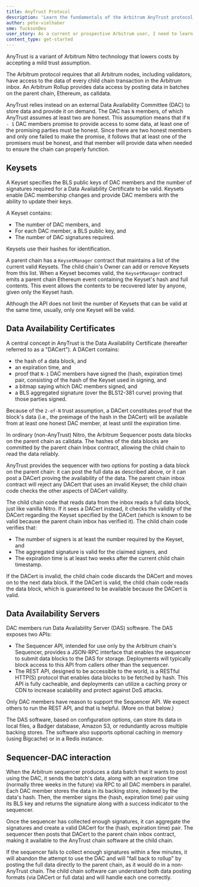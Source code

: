 ```yaml
---
title: AnyTrust Protocol
description: 'Learn the fundamentals of the Arbitrum AnyTrust protocol.'
author: pete-vielhaber
sme: TucksonDev
user_story: As a current or prospective Arbitrum user, I need to learn more about AnyTrust.
content_type: get-started
---
```


AnyTrust is a variant of <a data-quicklook-from="arbitrum">Arbitrum</a> Nitro technology that lowers costs by accepting a mild trust assumption.

The Arbitrum protocol requires that all Arbitrum nodes, including validators, have access to the data of every child chain <a data-quicklook-from="transaction">transaction</a> in the Arbitrum inbox. An Arbitrum Rollup provides data access by posting data in batches on the parent chain, Ethereum, as calldata.

AnyTrust relies instead on an external Data Availability Committee (DAC) to store data and provide it on demand. The DAC has `N` members, of which AnyTrust assumes at least two are honest. This assumption means that if `N - 1` DAC members promise to provide access to some data, at least one of the promising parties must be honest. Since there are two honest members and only one failed to make the promise, it follows that at least one of the promisers must be honest, and that member will provide data when needed to ensure the chain can properly function.

## Keysets
A Keyset specifies the BLS public keys of DAC members and the number of signatures required for a <a data-quicklook-from="data-availability-certificate">Data Availability Certificate</a> to be valid. Keysets enable DAC membership changes and provide DAC members with the ability to update their keys.

A Keyset contains:

- The number of DAC members, and
- For each DAC member, a BLS public key, and
- The number of DAC signatures required.

Keysets use their hashes for identification.

A parent chain has a `KeysetManager` contract that maintains a list of the current valid Keysets. The child chain's Owner can add or remove Keysets from this list. When a Keyset becomes valid, the `KeysetManager` contract emits a parent chain Ethereum event containing the Keyset's hash and full contents. This event allows the contents to be recovered later by anyone, given only the Keyset hash.

Although the API does not limit the number of Keysets that can be valid at the same time, usually, only one Keyset will be valid.

## Data Availability Certificates

A central concept in AnyTrust is the Data Availability Certificate (hereafter referred to as a "DACert"). A DACert contains:

- the hash of a data block, and
- an expiration time, and
- proof that `N-1` DAC members have signed the (hash, expiration time) pair, consisting of
  the hash of the Keyset used in signing, and
- a bitmap saying which DAC members signed, and
- a BLS aggregated signature (over the BLS12-381 curve) proving that those parties signed.

Because of the `2-of-N` trust assumption, a DACert constitutes proof that the block's data (i.e., the preimage of the hash in the DACert) will be available from at least one honest DAC member, at least until the expiration time.

In ordinary (non-AnyTrust) Nitro, the Arbitrum <a data-quicklook-from="sequencer">Sequencer</a> posts data blocks on the parent chain as calldata. The hashes of the data blocks are committed by the parent chain Inbox contract, allowing the child chain to read the data reliably.

AnyTrust provides the sequencer with two options for posting a data block on the parent chain: it can post the full data as described above, or it can post a DACert proving the availability of the data. The parent chain inbox contract will reject any DACert that uses an invalid Keyset; the child chain code checks the other aspects of DACert validity.

The child chain code that reads data from the inbox reads a full data block, just like vanilla Nitro. If it sees a DACert instead, it checks the validity of the DACert regarding the Keyset specified by the DACert (which is known to be valid because the parent chain inbox has verified it). The child chain code verifies that:

- The number of signers is at least the number required by the Keyset, and
- The aggregated signature is valid for the claimed signers, and
- The expiration time is at least two weeks after the current child chain timestamp.

If the DACert is invalid, the child chain code discards the DACert and moves on to the next data block. If the DACert is valid, the child chain code reads the data block, which is guaranteed to be available because the DACert is valid.

## Data Availability Servers

DAC members run Data Availability Server (DAS) software. The DAS exposes two APIs:

- The Sequencer API, intended for use only by the Arbitrum chain's Sequencer, provides a JSON-RPC interface that enables the sequencer to submit data blocks to the DAS for storage. Deployments will typically block access to this API from callers other than the sequencer.
- The REST API, designed to be accessible to the world, is a RESTful HTTP(S) protocol that enables data blocks to be fetched by hash. This API is fully cacheable, and deployments can utilize a caching proxy or CDN to increase scalability and protect against DoS attacks.

Only DAC members have reason to support the Sequencer API. We expect others to run the REST API, and that is helpful. (More on that below.)

The DAS software, based on configuration options, can store its data in local files, a Badger database, Amazon S3, or redundantly across multiple backing stores. The software also supports optional caching in memory (using Bigcache) or in a Redis instance.

## Sequencer-DAC interaction

When the Arbitrum sequencer produces a data <a data-quicklook-from="batch">batch</a> that it wants to post using the DAC, it sends the batch's data, along with an expiration time (normally three weeks in the future) via RPC to all DAC members in parallel. Each DAC member stores the data in its backing store, indexed by the data's hash. Then, the member signs the (hash, expiration time) pair using its BLS key and returns the signature along with a success indicator to the sequencer.

Once the sequencer has collected enough signatures, it can aggregate the signatures and create a valid DACert for the (hash, expiration time) pair. The sequencer then posts that DACert to the parent chain inbox contract, making it available to the AnyTrust chain software at the child chain.

If the sequencer fails to collect enough signatures within a few minutes, it will abandon the attempt to use the DAC and will "fall back to rollup" by posting the full data directly to the parent chain, as it would do in a non-AnyTrust chain. The child chain software can understand both data posting formats (via DACert or full data) and will handle each one correctly.
